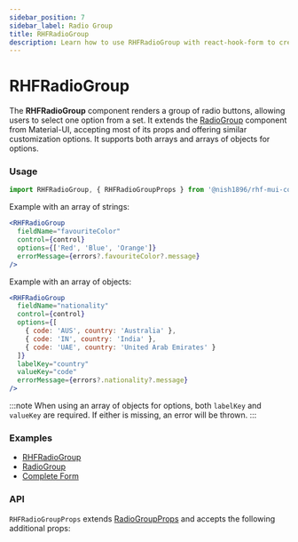 ```yaml
---
sidebar_position: 7
sidebar_label: Radio Group
title: RHFRadioGroup
description: Learn how to use RHFRadioGroup with react-hook-form to create customizable radio button groups. Explore usage examples and API details to enhance your forms.
---
```



# RHFRadioGroup

The **RHFRadioGroup** component renders a group of radio buttons, 
allowing users to select one option from a set. It extends the [RadioGroup](https://mui.com/material-ui/react-radio-button/) 
component from Material-UI, accepting most of its props and offering 
similar customization options. It supports both arrays and 
arrays of objects for options.

### Usage

```js
import RHFRadioGroup, { RHFRadioGroupProps } from '@nish1896/rhf-mui-components/mui/radio-group';
```

Example with an array of strings:

```jsx
<RHFRadioGroup
  fieldName="favouriteColor"
  control={control}
  options={['Red', 'Blue', 'Orange']}
  errorMessage={errors?.favouriteColor?.message}
/>
```

Example with an array of objects:

```jsx
<RHFRadioGroup
  fieldName="nationality"
  control={control}
  options={[
    { code: 'AUS', country: 'Australia' },
    { code: 'IN', country: 'India' },
    { code: 'UAE', country: 'United Arab Emirates' }
  ]}
  labelKey="country"
  valueKey="code"
  errorMessage={errors?.nationality?.message}
/>
```

:::note
When using an array of objects for options, both `labelKey` and `valueKey` 
are required. If either is missing, an error will be thrown.
:::

### Examples
- [RHFRadioGroup](https://rhf-mui-components-examples.netlify.app/checkbox-and-radiogroup)
- [RadioGroup](https://mui.com/material-ui/react-radio-button/)
- [Complete Form](https://rhf-mui-components-examples.netlify.app/complete-form)

### API

`RHFRadioGroupProps` extends [RadioGroupProps](https://mui.com/material-ui/api/radio-group/) 
and accepts the following additional props:

<RHFRadioGroupPropsTable v1 />
